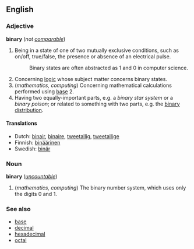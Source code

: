 ==English==
===Adjective===
'''binary''' (''not [[comparable]]'')

#Being in a state of one of two mutually exclusive conditions, such as on/off, true/false, the presence or absence of an electrical pulse.
#:Binary states are often abstracted as 1 and 0 in computer science.
#Concerning [[logic]] whose subject matter concerns binary states.
#(''mathematics, computing'') Concerning mathematical calculations performed using [[base]] 2.
#Having two equally-important parts,  e.g. a ''binary star system'' or a ''binary poison''; or related to something with two parts, e.g. the [[binary distribution]].

====Translations====
*Dutch: [[binair]], [[binaire]], [[tweetallig]], [[tweetallige]]
*Finnish: [[binäärinen]]
*Swedish: [[binär]]

===Noun===
'''binary''' (''[[uncountable]]'')

#(''mathematics, computing'') The binary number system, which uses only the digits 0 and 1.

===See also===
*[[base]]
*[[decimal]]
*[[hexadecimal]]
*[[octal]]